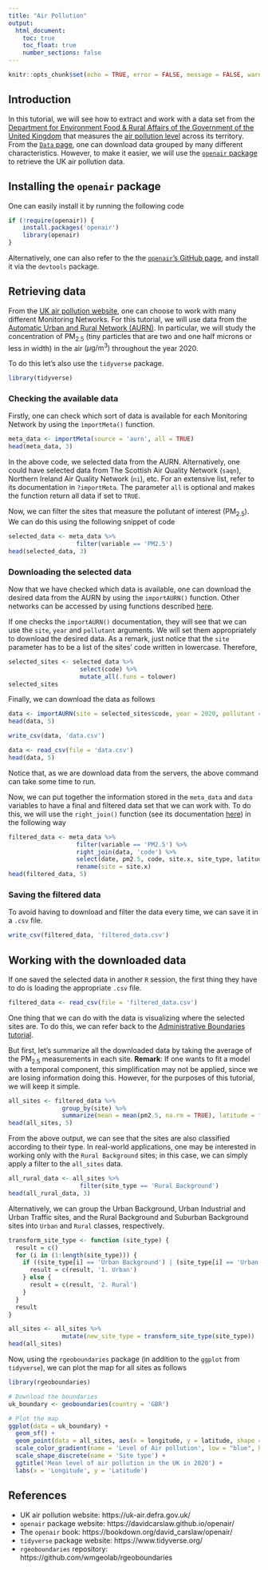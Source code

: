 ```yaml
---
title: "Air Pollution"
output:
  html_document:
    toc: true
    toc_float: true
    number_sections: false
---
```


```r
knitr::opts_chunk$set(echo = TRUE, error = FALSE, message = FALSE, warning = FALSE)
```

## Introduction

In this tutorial, we will see how to extract and work with a data set from the [Department for Environment Food & Rural Affairs of the Government of the United Kingdom](https://www.gov.uk/government/organisations/department-for-environment-food-rural-affairs) that measures the [air pollution level](https://uk-air.defra.gov.uk/) across its territory. From the [`Data` page](https://uk-air.defra.gov.uk/data/), one can download data grouped by many different characteristics. However, to make it easier, we will use the [`openair` package](https://davidcarslaw.github.io/openair/) to retrieve the UK air pollution data.

## Installing the `openair` package

One can easily install it by running the following code

```r
if (!require(openair)) {
    install.packages('openair')
    library(openair)
}
```

Alternatively, one can also refer to the the [`openair`'s GitHub page](https://github.com/davidcarslaw/openair), and install it via the `devtools` package.

## Retrieving data

From the [UK air pollution website](https://uk-air.defra.gov.uk/), one can choose to work with many different Monitoring Networks. For this tutorial, we will use data from the [Automatic Urban and Rural Network (AURN)](https://uk-air.defra.gov.uk/networks/network-info?view=aurn). In particular, we will study the concentration of $\text{PM}_{2.5}$ (tiny particles that are two and one half microns or less in width) in the air $(\mu\text{g}/\text{m}^3)$ throughout the year 2020.

To do this let's also use the `tidyverse` package.

```r
library(tidyverse)
```

### Checking the available data

Firstly, one can check which sort of data is available for each Monitoring Network by using the `ìmportMeta()` function.

```r
meta_data <- importMeta(source = 'aurn', all = TRUE)
head(meta_data, 3)
```

In the above code, we selected data from the AURN. Alternatively, one could have selected data from The Scottish Air Quality Network (`saqn`), Northern Ireland Air Quality Network (`ni`), etc. For an extensive list, refer to its documentation in `?importMeta`. The parameter `all` is optional and makes the function return all data if set to `TRUE`.

Now, we can filter the sites that measure the pollutant of interest ($\text{PM}_{2.5}$). We can do this using the following snippet of code

```r
selected_data <- meta_data %>% 
                   filter(variable == 'PM2.5')
head(selected_data, 3)
```

### Downloading the selected data

Now that we have checked which data is available, one can download the desired data from the AURN by using the `importAURN()` function. Other networks can be accessed by using functions described [here](https://davidcarslaw.github.io/openair/reference/index.html).

If one checks the `importAURN()` documentation, they will see that we can use the `site`, `year` and `pollutant` arguments. We will set them appropriately to download the desired data. As a remark, just notice that the `site` parameter has to be a list of the sites' code written in lowercase. Therefore,

```r
selected_sites <- selected_data %>% 
                    select(code) %>% 
                    mutate_all(.funs = tolower)
selected_sites
```

Finally, we can download the data as follows

```r
data <- importAURN(site = selected_sites$code, year = 2020, pollutant = 'pm2.5')
head(data, 5)
```
```r
write_csv(data, 'data.csv')
```
```r
data <- read_csv(file = 'data.csv')
head(data, 5)
```

Notice that, as we are download data from the servers, the above command can take some time to run.

Now, we can put together the information stored in the `meta_data` and `data` variables to have a final and filtered data set that we can work with. To do this, we will use the `right_join()` function (see its documentation [here](https://dplyr.tidyverse.org/reference/join.html)) in the following way

```r
filtered_data <- meta_data %>% 
                   filter(variable == 'PM2.5') %>% 
                   right_join(data, 'code') %>% 
                   select(date, pm2.5, code, site.x, site_type, latitude, longitude, variable) %>% 
                   rename(site = site.x)
head(filtered_data, 5)
```

### Saving the filtered data

To avoid having to download and filter the data every time, we can save it in a `.csv` file.

```r
write_csv(filtered_data, 'filtered_data.csv')
```

## Working with the downloaded data

If one saved the selected data in another `R` session, the first thing they have to do is loading the appropriate `.csv` file.

```r
filtered_data <- read_csv(file = 'filtered_data.csv')
```

One thing that we can do with the data is visualizing where the selected sites are. To do this, we can refer back to the [Administrative Boundaries tutorial](https://rspatialdata.github.io/admin_boundaries.html). 

But first, let's summarize all the downloaded data by taking the average of the $\text{PM}_{2.5}$ measurements in each site.  **Remark**: If one wants to fit a model with a temporal component, this simplification may not be applied, since we are losing information doing this. However, for the purposes of this tutorial, we will keep it simple.

```r
all_sites <- filtered_data %>%
               group_by(site) %>% 
               summarize(mean = mean(pm2.5, na.rm = TRUE), latitude = first(latitude), longitude = first(longitude), site_type = first(site_type))
head(all_sites, 5)
```

From the above output, we can see that the sites are also classified according to their type. In real-world applications, one may be interested in working only with the `Rural Background` sites; in this case, we can simply apply a filter to the `all_sites` data.

```r
all_rural_data <- all_sites %>%
                    filter(site_type == 'Rural Background')
head(all_rural_data, 3)
```

Alternatively, we can group the Urban Background, Urban Industrial and Urban Traffic sites, and the Rural Background and Suburban Background sites into `Urban` and `Rural` classes, respectively.

```r
transform_site_type <- function (site_type) {
  result = c()
  for (i in (1:length(site_type))) {
    if ((site_type[i] == 'Urban Background') | (site_type[i] == 'Urban Industrial') | (site_type[i] == 'Urban Traffic')) {
      result = c(result, '1. Urban')
    } else {
      result = c(result, '2. Rural')
    }
  }
  result
}

all_sites <- all_sites %>% 
               mutate(new_site_type = transform_site_type(site_type))
head(all_sites)
```

Now, using the `rgeoboundaries` package (in addition to the `ggplot` from `tidyverse`), we can plot the map for all sites as follows

```r
library(rgeoboundaries)

# Download the boundaries
uk_boundary <- geoboundaries(country = 'GBR')

# Plot the map
ggplot(data = uk_boundary) +
  geom_sf() +
  geom_point(data = all_sites, aes(x = longitude, y = latitude, shape = new_site_type, color = mean), size = 3) +
  scale_color_gradient(name = 'Level of Air pollution', low = "blue", high = "red") + 
  scale_shape_discrete(name = 'Site type') + 
  ggtitle('Mean level of air pollution in the UK in 2020') + 
  labs(x = 'Longitude', y = 'Latitude')
```

## References

- UK air pollution website: https://uk-air.defra.gov.uk/
- `openair` package website: https://davidcarslaw.github.io/openair/
- The `openair` book: https://bookdown.org/david_carslaw/openair/
- `tidyverse` package website: https://www.tidyverse.org/
- `rgeoboundaries` repository: https://github.com/wmgeolab/rgeoboundaries





